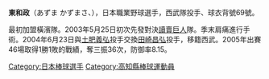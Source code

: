 '''東和政'''（あずま かずまさ、{{bd|1982年|6月1日|||}}），日本職業野球選手，西武隊投手、球衣背號69號。

最初加盟橫濱隊。2003年5月25日初次先發對決[[讀賣巨人|讀賣巨人]]隊。季末肩痛進行手術。2004年6月23日與[[土肥義弘|土肥義弘]]投手交換[[田崎昌弘|田崎昌弘]]投手，移籍西武。2005年出賽46場取得1勝1敗的戰績，奪三振36次，防御率8.15。

{{DEFAULTSORT:Azuma Kazumasa}}
[[Category:日本棒球選手|Category:日本棒球選手]]
[[Category:高知縣棒球運動員|Category:高知縣棒球運動員]]